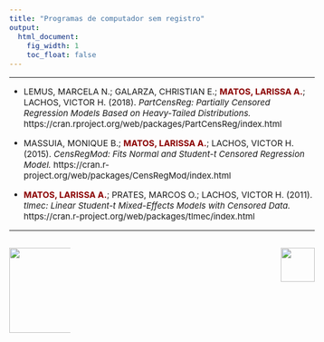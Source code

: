 ```yaml
---
title: "Programas de computador sem registro"
output:
  html_document:
    fig_width: 1
    toc_float: false
---
```


<style type="text/css">
.nav.navbar-nav.navbar-right a {
    color: black;
}
.navbar {
  background-color:maroon;
  border-color:black;
  icon-color:white;
}
.navbar-brand {
color:black!important;
}
body{ /* Normal  */
      font-size: 15px;
  }
h1.title {
  font-size: 30px;
}
h3 { /* Header 3 */
  font-size: 24px;
  color: DarkRed;
}
</style>

<style>
a:link {
    color: darkred;
}
a:visited {
    color: darkred;
}
a:hover {
    color: blue;
}
.column-f1{
  float: left;
  width: 20%;
  text-align: left;
}
.column-f2{
  float: right;
  width: 20%;
  text-align: right;
}
</style>

---- 


- LEMUS, MARCELA N.; GALARZA, CHRISTIAN E.; <span style="color:darkred"> **MATOS, LARISSA A.**</span>; LACHOS, VICTOR H. (2018). *PartCensReg: Partially Censored Regression Models Based on Heavy-Tailed Distributions.* https://cran.rproject.org/web/packages/PartCensReg/index.html
</br>

- MASSUIA, MONIQUE B.; <span style="color:darkred"> **MATOS, LARISSA A.**</span>; LACHOS, VICTOR H. (2015). *CensRegMod: Fits Normal and Student-t Censored Regression Model.*
https://cran.r-project.org/web/packages/CensRegMod/index.html
</br>

- <span style="color:darkred"> **MATOS, LARISSA A.**</span>; PRATES, MARCOS O.; LACHOS, VICTOR H. (2011). *tlmec: Linear Student-t Mixed-Effects Models with Censored Data.* https://cran.r-project.org/web/packages/tlmec/index.html
</br>

----

<div id="footer">
<p>
<div class="column-f1">
![](imagens/logo-unicamp1.png){width=150px}
</div>
<div class="column-f2">
![](imagens/logoimecc1.png){width=60px}
</div>
</p>
</div>